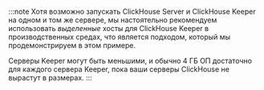 :::note
Хотя возможно запускать ClickHouse Server и ClickHouse Keeper на одном и том же сервере, 
мы настоятельно рекомендуем использовать *выделенные* хосты для ClickHouse Keeper в производственных средах, 
что является подходом, который мы продемонстрируем в этом примере.

Серверы Keeper могут быть меньшими, и обычно 4 ГБ ОП достаточно для каждого сервера Keeper, 
пока ваши серверы ClickHouse не вырастут в размерах.
:::